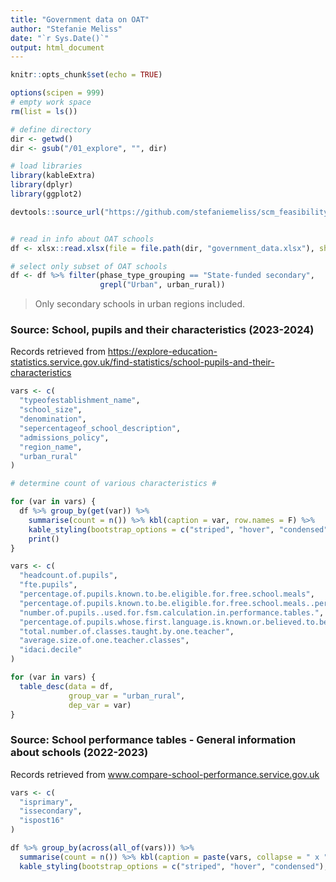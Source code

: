 ```yaml
---
title: "Government data on OAT"
author: "Stefanie Meliss"
date: "`r Sys.Date()`"
output: html_document
---
```



```r
knitr::opts_chunk$set(echo = TRUE)

options(scipen = 999)
# empty work space
rm(list = ls())

# define directory
dir <- getwd()
dir <- gsub("/01_explore", "", dir)

# load libraries
library(kableExtra)
library(dplyr)
library(ggplot2)

devtools::source_url("https://github.com/stefaniemeliss/scm_feasibility/blob/main/functions.R?raw=TRUE")


# read in info about OAT schools
df <- xlsx::read.xlsx(file = file.path(dir, "government_data.xlsx"), sheetName = "data_OAT")

# select only subset of OAT schools
df <- df %>% filter(phase_type_grouping == "State-funded secondary",
                    grepl("Urban", urban_rural))

```

> Only secondary schools in urban regions included.  
  


### Source: School, pupils and their characteristics (2023-2024)

Records retrieved from [https://explore-education-statistics.service.gov.uk/find-statistics/school-pupils-and-their-characteristics](https://content.explore-education-statistics.service.gov.uk/api/releases/60f096b8-6ed9-4e9e-97ee-2ca83867d51e/files)  

```r

vars <- c(
  "typeofestablishment_name",
  "school_size",
  "denomination",
  "sepercentageof_school_description",
  "admissions_policy",
  "region_name",
  "urban_rural"
)

# determine count of various characteristics #

for (var in vars) {
  df %>% group_by(get(var)) %>%
    summarise(count = n()) %>% kbl(caption = var, row.names = F) %>%
    kable_styling(bootstrap_options = c("striped", "hover", "condensed"), fixed_thead = T) %>%
    print()
}

```


```r
vars <- c(
  "headcount.of.pupils",                                                                    
  "fte.pupils",
  "percentage.of.pupils.known.to.be.eligible.for.free.school.meals",
  "percentage.of.pupils.known.to.be.eligible.for.free.school.meals..performance.tables.",
  "number.of.pupils..used.for.fsm.calculation.in.performance.tables.",
  "percentage.of.pupils.whose.first.language.is.known.or.believed.to.be.other.than.english",
  "total.number.of.classes.taught.by.one.teacher",
  "average.size.of.one.teacher.classes",                                                    
  "idaci.decile"
)

for (var in vars) {
  table_desc(data = df,
             group_var = "urban_rural",
             dep_var = var)
}
```

### Source: School performance tables - General information about schools (2022-2023)

Records retrieved from [www.compare-school-performance.service.gov.uk](https://www.compare-school-performance.service.gov.uk/download-data?download=true&regions=0&filters=GIAS&fileformat=csv&year=2022-2023&meta=false)  


```r

vars <- c(
  "isprimary",                                                                              
  "issecondary",                                                                            
  "ispost16"
)

df %>% group_by(across(all_of(vars))) %>%
  summarise(count = n()) %>% kbl(caption = paste(vars, collapse = " x "), row.names = F) %>%
  kable_styling(bootstrap_options = c("striped", "hover", "condensed"), fixed_thead = T)



```